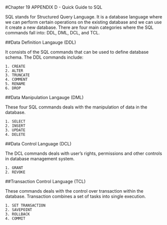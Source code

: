 #Chapter 19   APPENDIX D - Quick Guide to SQL 

SQL stands for Structured Query Language. It is a database language where we can perform certain operations on the existing database and we can use it create a new database. There are four main categories where the SQL commands fall into: DDL, DML, DCL, and TCL.

##Data Definition Langauge (DDL)

It consists of the SQL commands that can be used to define database schema. The DDL commands include:

    1. CREATE 
    2. ALTER
    3. TRUNCATE
    4. COMMENT
    5. RENAME
    6. DROP
    
##Data Manipulation Langauge (DML)

These four SQL commands deals with the manipulation of data in the database.

    1. SELECT
    2. INSERT
    3. UPDATE
    4. DELETE
    
##Data Control Language (DCL)

The DCL commands deals with user's rights, permissions and other controls in database management system.

    1. GRANT
    2. REVOKE
    
##Transaction Control Language (TCL)

These commands deals with the control over transaction within the database. Transaction combines a set of tasks into single execution. 

    1. SET TRANSACTION
    2. SAVEPOINT
    3. ROLLBACK
    4. COMMIT

